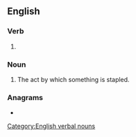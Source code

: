 ==English==

===Verb===
{{head|en|verb form}}

# {{present participle of|en|staple|nocat=1}}

===Noun===
{{en-noun}}

# The act by which something is stapled.

===Anagrams===
* {{anagrams|en|a=agilnpst|platings|spalting}}

[[Category:English verbal nouns]]